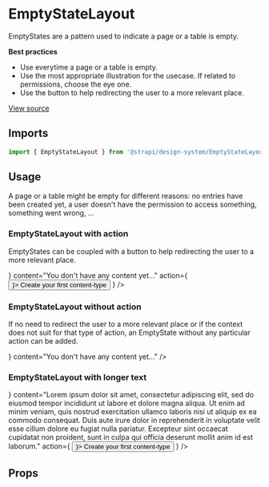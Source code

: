 <!--- EmptyStateLayout.stories.mdx --->


<Meta title="Design System/Components/EmptyStateLayout" component={EmptyStateLayout} />

# EmptyStateLayout

EmptyStates are a pattern used to indicate a page or a table is empty.

**Best practices**

- Use everytime a page or a table is empty.
- Use the most appropriate illustration for the usecase. If related to permissions, choose the eye one.
- Use the button to help redirecting the user to a more relevant place.

[View source](https://github.com/strapi/design-system/tree/develop/packages/strapi-design-system/src/EmptyStateLayout)

## Imports

```js
import { EmptyStateLayout } from '@strapi/design-system/EmptyStateLayout';
```

## Usage

A page or a table might be empty for different reasons: no entries have been created yet, a user doesn't have the permission to access something, something went wrong, ...

### EmptyStateLayout with action

EmptyStates can be coupled with a button to help redirecting the user to a more relevant place.

<Canvas>
  <Story name="base">
    <Box padding={8} background="neutral100">
      <EmptyStateLayout
        icon={<Illo />}
        content="You don't have any content yet..."
        action={
          <Button variant="secondary" startIcon={<Plus />}>
            Create your first content-type
          </Button>
        }
      />
    </Box>
  </Story>
</Canvas>

### EmptyStateLayout without action

If no need to redirect the user to a more relevant place or if the context does not suit for that type of action, an EmptyState without any particular action can be added.

<Canvas>
  <Story name="without action">
    <Box padding={8} background="neutral100">
      <EmptyStateLayout icon={<Illo />} content="You don't have any content yet..." />
    </Box>
  </Story>
</Canvas>

### EmptyStateLayout with longer text

<Canvas>
  <Story name="with large text">
    <Box padding={8} background="neutral100">
      <EmptyStateLayout
        icon={<Illo />}
        content="Lorem ipsum dolor sit amet, consectetur adipiscing elit, sed do eiusmod tempor incididunt ut labore et dolore magna aliqua. Ut enim ad minim veniam, quis nostrud exercitation ullamco laboris nisi ut aliquip ex ea commodo consequat. Duis aute irure dolor in reprehenderit in voluptate velit esse cillum dolore eu fugiat nulla pariatur. Excepteur sint occaecat cupidatat non proident, sunt in culpa qui officia deserunt mollit anim id est laborum."
        action={
          <Button variant="secondary" startIcon={<Plus />}>
            Create your first content-type
          </Button>
        }
      />
    </Box>
  </Story>
</Canvas>

## Props

<ArgsTable of={EmptyStateLayout} />
